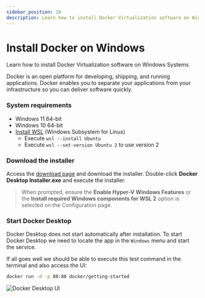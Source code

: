 ```yaml
---
sidebar_position: 10
description: Learn how to install Docker Virtualization software on Windows Systems
---
```


# Install Docker on Windows

<SubHeading> Learn how to install Docker Virtualization software on Windows Systems</SubHeading>

Docker is an open platform for developing, shipping, and running applications. Docker enables you to separate your applications from your infrastructure so you can deliver software quickly.

### System requirements <a href="#system-requirements" id="system-requirements"></a>

- Windows 11 64-bit
- Windows 10 64-bit
- [Install WSL](install-wsl.mdx) (Windows Subsystem for Linux)
  - Execute `wsl --install Ubuntu`&#x20;
  - Execute `wsl --set-version Ubuntu 2` to use version 2

### Download the installer

Access the [download page](https://www.docker.com/products/docker-desktop) and download the installer. Double-click **Docker Desktop Installer.exe** and execute the installer.&#x20;

> When prompted, ensure the **Enable Hyper-V Windows Features** or the **Install required Windows components for WSL 2** option is selected on the Configuration page. &#x20;

### Start Docker Desktop

Docker Desktop does not start automatically after installation. To start Docker Desktop we need to locate the app in the `Windows` menu and start the service.&#x20;

If all goes well we should be able to execute this test command in the terminal and also access the UI:&#x20;

```bash
docker run -d -p 80:80 docker/getting-started
```

![Docker Desktop UI](../../../static/assets/docker-desktop-ui.jpg)
